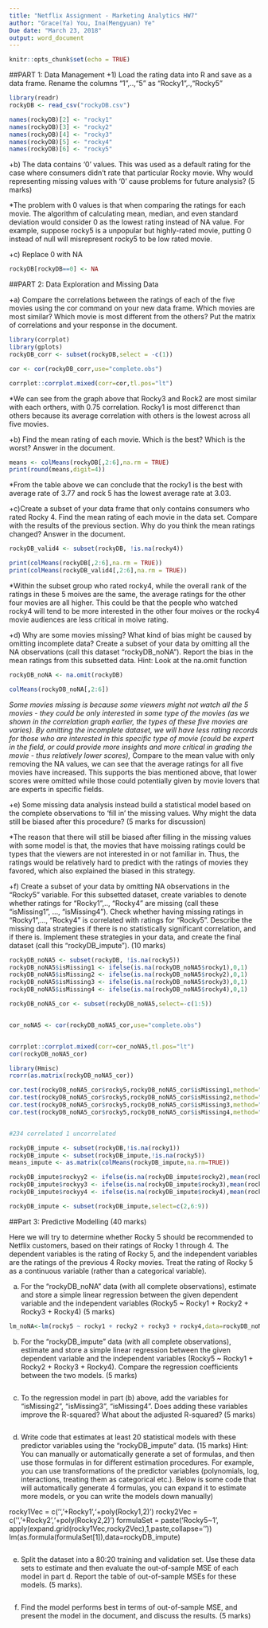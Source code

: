 ```yaml
---
title: "Netflix Assignment - Marketing Analytics HW7"
author: "Grace(Ya) You, Ina(Mengyuan) Ye"
Due date: "March 23, 2018"
output: word_document
---
```


```r
knitr::opts_chunk$set(echo = TRUE)
```


##PART 1: Data Management
+1)  Load the rating data into R and save as a data frame. Rename the columns "1",..,"5" as "Rocky1",.,"Rocky5"

```r


library(readr)
rockyDB <- read_csv("rockyDB.csv")

names(rockyDB)[2] <- "rocky1"
names(rockyDB)[3] <- "rocky2"
names(rockyDB)[4] <- "rocky3"
names(rockyDB)[5] <- "rocky4"
names(rockyDB)[6] <- "rocky5"

```


+b) The data contains ‘0’ values. This was used as a default rating for the case where consumers didn’t rate that particular Rocky movie. Why would representing missing values with ‘0’ cause problems for future analysis? (5 marks)

*The problem with 0 values is that when comparing the ratings for each movie. The algorithm of calculating mean, median, and even standard deviation would consider 0 as the lowest rating instead of NA value. For example, suppose rocky5 is a unpopular but highly-rated movie, putting 0 instead of null will misrepresent rocky5 to be low rated movie. 

+c) Replace 0 with NA
```r
rockyDB[rockyDB==0] <- NA
```


##PART 2: Data Exploration and Missing Data

+a) Compare the correlations between the ratings of each of the five movies using the cor command on your new data frame. Which movies are most similar? Which movie is most different from the others? Put the matrix of correlations and your response in the document. 

```r
library(corrplot)
library(gplots)
rockyDB_corr <- subset(rockyDB,select = -c(1))

cor <- cor(rockyDB_corr,use="complete.obs")

corrplot::corrplot.mixed(corr=cor,tl.pos="lt")

```
*We can see from the graph above that Rocky3 and Rock2 are most similar with each orthers, with 0.75 correlation. Rocky1 is most differenct than others because its average correlation with others is the lowest across all five movies. 

+b) Find the mean rating of each movie. Which is the best? Which is the worst? Answer in the document.
```r
means <- colMeans(rockyDB[,2:6],na.rm = TRUE)
print(round(means,digit=4))

```
*From the table above we can conclude that the rocky1 is the best with average rate of 3.77 and rock 5 has the lowest average rate at 3.03.


+c)Create a subset of your data frame that only contains consumers who rated Rocky 4. Find the mean rating of each movie in the data set. Compare with the results of the previous section. Why do you think the mean ratings changed? Answer in the document.
```r

rockyDB_valid4 <- subset(rockyDB, !is.na(rocky4))

print(colMeans(rockyDB[,2:6],na.rm = TRUE))
print(colMeans(rockyDB_valid4[,2:6],na.rm = TRUE))


```
*Within the subset group who rated rocky4, while the overall rank of the ratings in these 5 moives are the same, the average ratings for the other four movies are all higher. This could be that the people who watched rocky4 will tend to be more interested in the other four moives or the rocky4 movie audiences are less critical in moive rating.

+d) Why are some movies missing? What kind of bias might be caused by omitting incomplete data? Create a subset of your data by omitting all the NA observations (call this dataset “rockyDB_noNA”). Report the bias in the mean ratings from this subsetted data. Hint: Look at the na.omit function

```r


rockyDB_noNA <- na.omit(rockyDB)

colMeans(rockyDB_noNA[,2:6])

```
*Some movies missing is because some viewers might not watch all the 5 movies - they could be only interested in some type of the movies (as we shown in the correlation graph earlier, the types of these five movies are varies). By omitting the incomplete dataset, we will have less rating records for those who are interested in this specific type of movie (could be expert in the field, or could provide more insights and more critical in grading the movie - thus relatively lower scores),
*Compare to the mean value with only removing the NA values, we can see that the average ratings for all five movies have increased. This supports the bias mentioned above, that lower scores were omitted while those could potentially given by movie lovers that are experts in specific fields.


+e) Some missing data analysis instead build a statistical model based on the complete observations to ‘fill in’ the missing values. Why might the data still be biased after this procedure? (5 marks for discussion)

*The reason that there will still be biased after filling in the missing values with some model is that, the movies that have moissing ratings could be types that the viewers are not interested in or not familiar in. Thus, the ratings would be relatively hard to predict with the ratings of movies they favored, which also explained the biased in this strategy.

+f) Create a subset of your data by omitting NA observations in the “Rocky5” variable. For this subsetted dataset, create variables to denote whether ratings for “Rocky1”,.., “Rocky4” are missing (call these “isMissing1”, …, “isMissing4”). Check whether having missing ratings in “Rocky1”,…, “Rocky4” is correlated with ratings for “Rocky5”. Describe the missing data strategies if there is no statistically significant correlation, and if there is. Implement these strategies in your data, and create the final dataset (call this “rockyDB_impute”). (10 marks)

```r
rockyDB_noNA5 <- subset(rockyDB, !is.na(rocky5))
rockyDB_noNA5$isMissing1 <- ifelse(is.na(rockyDB_noNA5$rocky1),0,1)
rockyDB_noNA5$isMissing2 <- ifelse(is.na(rockyDB_noNA5$rocky2),0,1)
rockyDB_noNA5$isMissing3 <- ifelse(is.na(rockyDB_noNA5$rocky3),0,1)
rockyDB_noNA5$isMissing4 <- ifelse(is.na(rockyDB_noNA5$rocky4),0,1)

rockyDB_noNA5_cor <- subset(rockyDB_noNA5,select=-c(1:5))


cor_noNA5 <- cor(rockyDB_noNA5_cor,use="complete.obs")


corrplot::corrplot.mixed(corr=cor_noNA5,tl.pos="lt")
cor(rockyDB_noNA5_cor)

library(Hmisc)
rcorr(as.matrix(rockyDB_noNA5_cor))

cor.test(rockyDB_noNA5_cor$rocky5,rockyDB_noNA5_cor$isMissing1,method="pearson")
cor.test(rockyDB_noNA5_cor$rocky5,rockyDB_noNA5_cor$isMissing2,method="pearson")
cor.test(rockyDB_noNA5_cor$rocky5,rockyDB_noNA5_cor$isMissing3,method="pearson")
cor.test(rockyDB_noNA5_cor$rocky5,rockyDB_noNA5_cor$isMissing4,method="pearson")


#234 correlated 1 uncorrelated

rockyDB_impute <- subset(rockyDB,!is.na(rocky1))
rockyDB_impute <- subset(rockyDB_impute,!is.na(rocky5))
means_impute <- as.matrix(colMeans(rockyDB_impute,na.rm=TRUE))

rockyDB_impute$rockyy2 <- ifelse(is.na(rockyDB_impute$rocky2),mean(rockyDB$rocky2,na.rm=TRUE),rockyDB_impute$rocky2)
rockyDB_impute$rockyy3 <- ifelse(is.na(rockyDB_impute$rocky3),mean(rockyDB$rocky3,na.rm=TRUE),rockyDB_impute$rocky3)
rockyDB_impute$rockyy4 <- ifelse(is.na(rockyDB_impute$rocky4),mean(rockyDB$rocky4,na.rm=TRUE),rockyDB_impute$rocky4)

rockyDB_impute <- subset(rockyDB_impute,select=c(2,6:9))

```


##Part 3: Predictive Modelling (40 marks)

Here we will try to determine whether Rocky 5 should be recommended to Netflix customers, based on their ratings of Rocky 1 through 4. The dependent variables is the rating of Rocky 5, and the independent variables are the ratings of the previous 4 Rocky movies. Treat the rating of Rocky 5 as a continuous variable (rather than a categorical variable). 

a) For the “rockyDB_noNA” data (with all complete observations), estimate and store a simple linear regression between the given dependent variable and the independent variables (Rocky5 ~ Rocky1 + Rocky2 + Rocky3 + Rocky4) (5 marks)
```r
lm_noNA<-lm(rocky5 ~ rocky1 + rocky2 + rocky3 + rocky4,data=rockyDB_noNA)

```


b) For the “rockyDB_impute” data (with all complete observations), estimate and store a simple linear regression between the given dependent variable and the independent variables (Rocky5 ~ Rocky1 + Rocky2 + Rocky3 + Rocky4). Compare the regression coefficients between the two models. (5 marks)

```r
```

c) To the regression model in part (b) above, add the variables for “isMissing2”, “isMissing3”, “isMissing4”. Does adding these variables improve the R-squared? What about the adjusted R-squared? (5 marks)
```r
```


d) Write code that estimates at least 20 statistical models with these predictor variables using the “rockyDB_impute” data. (15 marks) Hint: You can manually or automatically
generate a set of formulas, and then use those formulas in for different estimation procedures. For example, you can use transformations of the predictor variables (polynomials, log, interactions, treating them as categorical etc.). Below is some code that will automatically generate 4 formulas, you can expand it to estimate more models, or you can write the models down manually)

rocky1Vec = c('','+Rocky1','+poly(Rocky1,2)')
rocky2Vec = c('','+Rocky2','+poly(Rocky2,2)')
formulaSet = paste('Rocky5~1',
apply(expand.grid(rocky1Vec,rocky2Vec),1,paste,collapse=''))
lm(as.formula(formulaSet[1]),data=rockyDB_impute)

```r

```


e) Split the dataset into a 80:20 training and validation set. Use these data sets to estimate and then evaluate the out-of-sample MSE of each model in part d. Report the table of out-of-sample MSEs for these models. (5 marks).
```r
```

f) Find the model performs best in terms of out-of-sample MSE, and present the model in the document, and discuss the results. (5 marks)
```r
```
